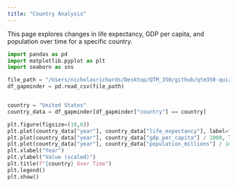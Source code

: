```yaml
---
title: "Country Analysis"
---
```


This page explores changes in life expectancy, GDP per capita, and population over time for a specific country.

```python
import pandas as pd
import matplotlib.pyplot as plt
import seaborn as sns

file_path = "/Users/nicholasrichards/Desktop/QTM_350/github/qtm350-quiz02/gapminder.csv"
df_gapminder = pd.read_csv(file_path)


country = "United States"
country_data = df_gapminder[df_gapminder["country"] == country]

plt.figure(figsize=(10,6))
plt.plot(country_data["year"], country_data["life_expectancy"], label="Life Expectancy")
plt.plot(country_data["year"], country_data["gdp_per_capita"] / 1000, label="GDP per Capita (scaled)")
plt.plot(country_data["year"], country_data["population_millions"] / 1e7, label="Population (scaled)")
plt.xlabel("Year")
plt.ylabel("Value (scaled)")
plt.title(f"{country} Over Time")
plt.legend()
plt.show()
```
